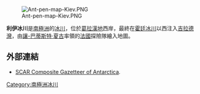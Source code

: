 [[Image:Ant-pen-map-Kiev.PNG|thumb]]

{{coord|65|10|S|63|57|W|source:GNIS|display=title}}

'''利伊冰川'''是[[南極洲|南極洲]]的[[冰川|冰川]]，位於[[葛拉漢地|葛拉漢地]]西岸，最終在[[霍廷冰川|霍廷冰川]]以西注入[[吉拉德灣|吉拉德灣]]，由[[讓-巴蒂斯特·夏古|讓-巴蒂斯特·夏古]]率領的[[法國|法國]]探險隊繪入地圖。

==外部連結==
* [http://data.aad.gov.au/aadc/gaz/scar/ SCAR Composite Gazetteer of Antarctica]{{WebCite|url=https://www.webcitation.org/5ug2CfC7m?url=http://data.aad.gov.au/aadc/gaz/scar/ |date=20101202140255 |dateformat=iso }}.

{{DEFAULTSORT:Leay Glacier}}
[[Category:南極洲冰川|Category:南極洲冰川]]


{{GrahamCoast-geo-stub}}